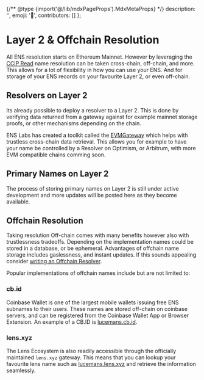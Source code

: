 
{/** @type {import('@/lib/mdxPageProps').MdxMetaProps} */}
    description: '',
    emoji: '🔗',
    contributors: []
};

# Layer 2 & Offchain Resolution

All ENS resolution starts on Ethereum Mainnet.
However by leveraging the [CCIP Read](/resolvers/ccip) name resolution can be taken cross-chain, off-chain, and more.
This allows for a lot of flexibility in how you can use your ENS.
And for storage of your ENS records on your favourite Layer 2, or even off-chain.

<div className="card1 p-4">
    
</div>

## Resolvers on Layer 2

Its already possible to deploy a resolver to a Layer 2. This is done by verifying data returned from a gateway against for example mainnet storage proofs, or other mechanisms depending on the chain.

ENS Labs has created a toolkit called the [EVMGateway](https://github.com/ensdomains/evmgateway) which helps with trustless cross-chain data retrieval.
This allows you for example to have your name be controlled by a Resolver on Optimism, or Arbitrum, with more EVM compatible chains comming soon.

## Primary Names on Layer 2

The process of storing primary names on Layer 2 is still under active development and more updates will be posted here as they become available.

<WIP />

## Offchain Resolution

Taking resolution Off-chain comes with many benefits however also with trustlessness tradeoffs.
Depending on the implementation names could be stored in a database, or be ephemeral.
Advantages of offchain name storage includes gaslessness, and instant updates.
If this sounds appealing consider [writing an Offchain Resolver](/resolvers/ccip).

Popular implementations of offchain names include but are not limited to:

### cb.id

Coinbase Wallet is one of the largest mobile wallets issuing free ENS subnames to their users.
These names are stored off-chain on coinbase servers, and can be registered from the Coinbase Wallet App or Browser Extension.
An example of a CB.ID is [lucemans.cb.id](https://enstate.rs/n/lucemans.cb.id).

### lens.xyz

The Lens Ecosystem is also readily accessible through the officially maintained `lens.xyz` gateway.
This means that you can lookup your favourite lens name such as [lucemans.lens.xyz](https://enstate.rs/n/lucemans.lens.xyz) and retrieve the information seamlessly.
